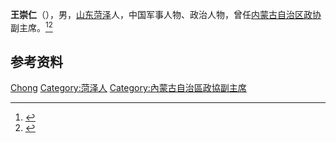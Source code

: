 {{Otheruses|other=名为王崇仁的其他人物|王崇仁 (明朝)}}
'''王崇仁'''（{{bd|1908年||1995年|}}），男，[[山东|山东]][[菏泽|菏泽]]人，中国军事人物、政治人物，曾任[[内蒙古自治区政协|内蒙古自治区政协]]副主席。<ref>{{cite book|title=中囯人名大辞典·现任党政军领导人物卷|author=廖盖隆等编|year=1990|publisher=上海辞书出版社|location=上海|page=}}</ref><ref>{{Cite book|title=中华人民共和国职官志|author=何虎生, 李耀东, 向常福主编|publisher=中国社会出版社|year=2003|isbn=9787800883934|location=北京|pages=}}</ref>

== 参考资料 ==
{{reflist}}

{{中国人物小作品}}
{{1949年聲明脫離國民黨政治人物名單}}

{{Authority control}}
{{DEFAULTSORT:Wang王}}
[[Category:王姓|Chong]]
[[Category:菏泽人|Category:菏泽人]]
[[Category:內蒙古自治區政協副主席|Category:內蒙古自治區政協副主席]]
